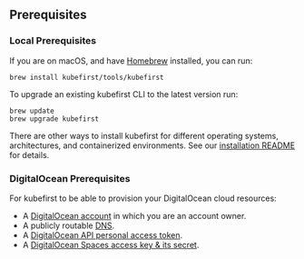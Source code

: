 ## Prerequisites

### Local Prerequisites

If you are on macOS, and have [Homebrew](https://brew.sh) installed, you can run:

```shell
brew install kubefirst/tools/kubefirst
```

To upgrade an existing kubefirst CLI to the latest version run:

```shell
brew update
brew upgrade kubefirst
```

There are other ways to install kubefirst for different operating systems, architectures, and containerized environments. See our [installation README](https://github.com/kubefirst/kubefirst/blob/main/build/README.md) for details.

### DigitalOcean Prerequisites

For kubefirst to be able to provision your DigitalOcean cloud resources:

- A [DigitalOcean account](https://cloud.digitalocean.com/registrations/new) in which you are an account owner.
- A publicly routable [DNS](https://docs.digitalocean.com/tutorials/dns-registrars/).
- A [DigitalOcean API personal access token](https://cloud.digitalocean.com/account/api/tokens).
- A [DigitalOcean Spaces access key & its secret](https://cloud.digitalocean.com/account/api/spaces).
